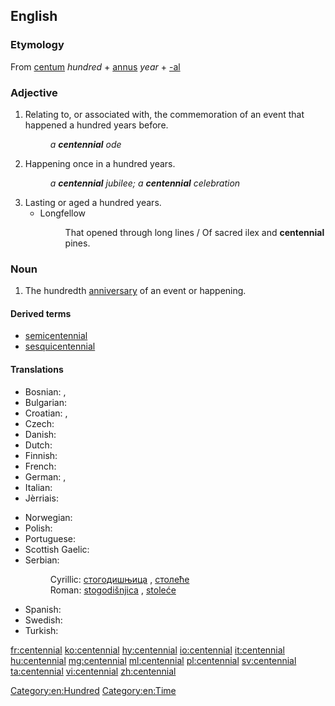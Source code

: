 ==English==

===Etymology===
From {{etyl|la|en}} [[centum]] ''hundred'' + [[annus]] ''year'' + [[-al]]

===Adjective===
{{en-adj|-}}

# Relating to, or associated with, the commemoration of an event that happened a hundred years before.
#: ''a '''centennial''' ode''
# Happening once in a hundred years.
#: ''a '''centennial''' jubilee; a '''centennial''' celebration''
# Lasting or aged a hundred years.
#* Longfellow
#*: That opened through long lines / Of sacred ilex and '''centennial''' pines.

===Noun===
{{wikipedia}}
{{en-noun}}

# The hundredth [[anniversary]] of an event or happening.

====Derived terms====
* [[semicentennial]]
* [[sesquicentennial]]

====Translations====
{{trans-top|100th anniversary}}
* Bosnian: {{t|sh|stogodišnjica|f}}, {{t|sh|stoljeće|n}}
* Bulgarian: {{t|bg|стогодишнина|f}}
* Croatian: {{t|sh|stogodišnjica|f}}, {{t|sh|stoljeće|n}}
* Czech: {{t|cs|sté výročí}}
* Danish: {{t|da|hundredårsdag}}
* Dutch: {{t+|nl|eeuwfeest}}
* Finnish: {{t|fi|satavuotisjuhla}}
* French: {{t+|fr|centenaire}}
* German: {{t|de|Hundertjahrfeier|f}}, {{t|de|hundertster Jahrestag|m}}
* Italian: {{t+|it|centenario|m}}
* Jèrriais: {{t|roa-jer|chent'naithe|m}}
{{trans-mid}}
* Norwegian: {{t|no|hundreårsdag}}
* Polish: {{t+|pl|stulecie|n}}
* Portuguese: {{t|pt|centenário|m}}
* Scottish Gaelic: {{t|gd|cuimhneachan nan ceud bliadhna|m}}
* Serbian:
*: Cyrillic: [[стогодишњица]] {{g|f}}, [[столеће]] {{g|n}}
*: Roman: [[stogodišnjica]] {{g|f}}, [[stoleće]] {{g|n}}
* Spanish: {{t+|es|centenario|m}}
* Swedish: {{t|sv|hundraårsdag}}
* Turkish: {{t|tr|yüzüncü yıldönümü}}
{{trans-bottom}}

[[Category:en:Hundred]]
[[Category:en:Time]]

[[fr:centennial]]
[[ko:centennial]]
[[hy:centennial]]
[[io:centennial]]
[[it:centennial]]
[[hu:centennial]]
[[mg:centennial]]
[[ml:centennial]]
[[pl:centennial]]
[[sv:centennial]]
[[ta:centennial]]
[[vi:centennial]]
[[zh:centennial]]